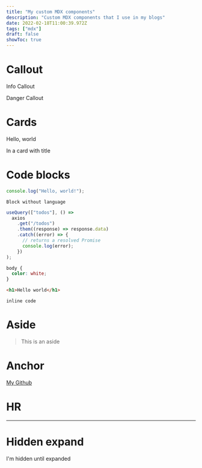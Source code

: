 ```yaml
---
title: "My custom MDX components"
description: "Custom MDX components that I use in my blogs"
date: 2022-02-18T11:00:39.972Z
tags: ["mdx"]
draft: false
showToc: true
---
```


# Callout

<Callout type="info">

Info Callout

</Callout>

<Callout type="danger">

Danger Callout

</Callout>

# Cards

<BasicCard>

Hello, world

</BasicCard>

<CardWithTitle title="Some Custom title">

In a card with title

</CardWithTitle>

# Code blocks

```js
console.log("Hello, world!");
```

```
Block without language
```

```ts filename=wrong-catch.ts
useQuery(["todos"], () =>
  axios
    .get("/todos")
    .them((response) => response.data)
    .catch((error) => {
      // returns a resolved Promise
      console.log(error);
    })
);
```

```css filename=something.css
body {
  color: white;
}
```

```html filename=something-else.html
<h1>Hello world</h1>
```

`inline code`

# Aside

> This is an aside

# Anchor

[My Github](https://github.com/aayushmau5)

# HR

---

# Hidden expand

<HiddenExpand summary="Summary">

I'm hidden until expanded

</HiddenExpand>
